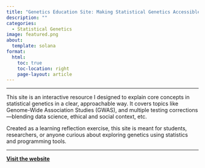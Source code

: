 ```yaml
---
title: "Genetics Education Site: Making Statistical Genetics Accessible"
description: ""
categories:
  - Statistical Genetics
image: featured.png   
about:
  template: solana
format:
  html:
    toc: true
    toc-location: right
    page-layout: article
---
```


---

This site is an interactive resource I designed to explain core concepts in statistical genetics in a clear, approachable way. It covers topics like Genome-Wide Association Studies (GWAS), and multiple testing corrections—blending data science, ethical and social context, etc.

Created as a learning reflection exercise, this site is meant for students, researchers, or anyone curious about exploring genetics using statistics and programming tools.

---

**[Visit the website](https://mariasanchezlinares.github.io/genetics_website.github.io/)**

